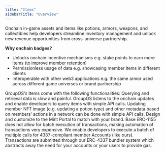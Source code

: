 ```yaml
---
title: "Items"
sidebarTitle: "Overview"
---
```


Onchain in-game assets and items like potions, armors, weapons, and collectibles help developers streamline inventory management and unlock new revenue opportunities from cross-universe partnership.

**Why onchain badges?**

- Unlocks onchain incentive mechanisms e.g. stake points to earn more items (to improve member retention)
- Permissionless usage of data e.g. showcasing member items in different clients
- Interoperable with other web3 applications e.g. the same armor used across different game universes or brand partnership

GroupOS's Items come with the following functionalities:
<CardGroup cols={1}>
  <Card title="Badges Querying and Retrieval" icon="square-1" color="#ad72ff">
    Querying and retrieval data is slow and painful. GroupOS listens to the onchain updates and enable developers to query items with simple API calls. 
  </Card>
  <Card title="Dynamic Metadata Updates" icon="square-2" color="#ad72ff">
    Updating member NFT image (e.g. updating a potion type) and other metadata based on members' actions in a network can be done with simple API calls. 
  </Card>
  <Card title="Brandable Mint Portal" icon="square-3" color="#ad72ff">
    Design and customize to the Mint Portal to match with your brand. 
  </Card>
  <Card title="Batched Execution" icon="square-4" color="#ad72ff">
    Base ERC-1155 does not allow for batch execution of transactions, making automation of transactions very expensive. We enable developers to execute a batch of multiple calls for 4337-compliant member Accounts (like ours). Transactions are submitted through our ERC-4337 bundler system which abstracts away the need for your accounts or your users to provide gas.
  </Card>

</CardGroup>
